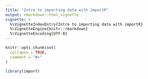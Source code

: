 ```yaml
---
title: "Intro to importing data with importR"
output: rmarkdown::html_vignette
vignette: >
  %\VignetteIndexEntry{Intro to importing data with importR}
  %\VignetteEngine{knitr::rmarkdown}
  %\VignetteEncoding{UTF-8}
---
```


```r
knitr::opts_chunk$set(
  collapse = TRUE,
  comment = "#>"
)
```

```r
library(import)
```
